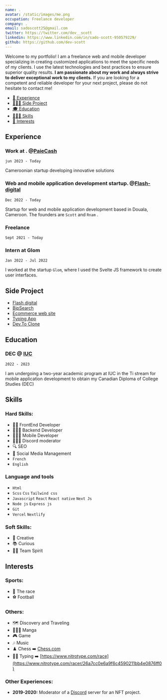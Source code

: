 ```yaml
---
name: .
avatar: /static/images/me.png
occupation: Freelance developer
company: .
email: sadoscott25@gmail.com
twitter: https://twitter.com/dev__scott
linkedin: https://www.linkedin.com/in/sado-scott-950579229/
github: https://github.com/dev-scott
---
```


Welcome to my portfolio! I am a freelance web and mobile developer specializing in creating customized applications to meet the specific needs of my clients. I use the latest technologies and best practices to ensure superior quality results. **I am passionate about my work and always strive to deliver exceptional work to my clients.** If you are looking for a competent and reliable developer for your next project, please do not hesitate to contact me!

- [💼 Experience](#experience)
- [🧑🏻‍💻 Side Project](#side-project)
- [🎓 Education](#education)
- [🤹🏼‍♂️ Skills](#skills)
- [🏐 Interests](#interests)

## Experience

### Work at . @**[PaieCash](http://paiecash.com/)**

`jun 2023 - Today`

Cameroonian startup developing innovative solutions

### Web and mobile application development startup. @**[Flash-digital](https://flash-digital.org/)**

`Dec 2022 - Today`

Startup for web and mobile application development based in Douala, Cameroon. The founders are `Scott` and `Rnam` .

### Freelance

`Sept 2021 - Today`

### Intern at Glom

`Jan 2022 - Jul 2022`

I worked at the startup `Glom`, where I used the Svelte JS framework to create user interfaces.

## Side Project

- [Flash digital](https://flash-digital.org)
- [BipSearch](https://bip-search.vercel.app/)
- [Ecommerce web site](https://react-course-comfy-sloth-store.netlify.app/)
- [Typing App](https://typing-build.vercel.app/)
- [Dev.To Clone](https://dev-to-clone-eta.vercel.app/)

## Education

### DEC @ [IUC](https://myiuc.com/formation/technologie-de-linformatique-programmation-et-applications-mobiles/)

`2022 - 2023`

I am undergoing a two-year academic program at IUC in the Ti stream for mobile application development to obtain my Canadian Diploma of College Studies (DEC)

## Skills

### Hard Skills:

- 🧑‍💻 FrontEnd Developer
- 👨🏻‍🔬 Backend Developer
- 👩🏻‍💻 Mobile Developer
- 🕵🏻‍♀️ Discord moderator
- 🔍 SEO
- 📱 Social Media Management
- `French`
- `English`

### Language and tools

- `Html`
- `Scss` `Css` `Tailwind css`
- `Javascript` `React` `React native` `Next Js`
- `Node js` `Express js`
- `Git`
- `Vercel` `Nextlify`

### Soft Skills:

- 🎨 Creative
- 📚 Curious
- 🤝🏼 Team Spirit

## Interests

### Sports:

- 🤸 The race
- ⚽️ Football

### Others:

- 🗺️ Discovery and Traveling
- 👩🏼‍🚀 Manga
- 🎮 Game
- 🎶 Music
- ♟️ Chess ➡️ [Chess.com](https://www.chess.com/member/raphythe)
- 🤹‍♀️ Typing ➡️ [https://www.nitrotype.com/race](https://www.nitrotype.com/racer/26a7cc0e6a9f6c4590211bb4e0876ff0)

### Other Experiences:

- **2019-2020:** Moderator of a [Discord]() server for an NFT project.
